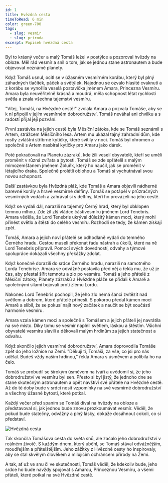 ```yaml
---
id: 1
title: Hvězdná cesta
timeToRead: 6 min
color: green-700
tags:
  - slug: vesmir
  - slug: priroda
excerpt: Popisek hvězdná cesta
---
```


Byl to krásný večer a malý Tomáš ležel v postýlce a pozoroval hvězdy na obloze. Měl rád vesmír a snil o tom, jak se jednou stane astronautem a bude objevovat neznámé planety.

Když Tomáš usnul, ocitl se v úžasném vesmírném korábu, který byl plný záhadných tlačítek, páček a světýlek. Najednou se ozvalo hlasité cvaknutí a z korábu se vynořila veselá postavička jménem Amara, Princezna Vesmíru. Amara byla neuvěřitelně krásná a moudrá, měla schopnost létat rychlostí světla a znala všechna tajemství vesmíru.

"Vítej, Tomáši, na Hvězdné cestě!" zvolala Amara a pozvala Tomáše, aby se k ní připojil v jejím vesmírném dobrodružství. Tomáš neváhal ani chvilku a s radostí přijal její pozvání.

První zastávka na jejich cestě byla Měsíční zátoka, kde se Tomáš seznámil s Artem, strážcem Měsíčního lesa. Artem mu ukázal tajný zahradní dům, kde rostly zvláštní stříbrné kytičky, které svítily v noci. Tomáš byl ohromen a společně s Artem nasbíral kytičky pro Amaru jako dárek.

Poté pokračovali na Planetu zázraků, kde žili veselí obyvatelé, kteří se uměli proměnit v různá zvířata a bytosti. Tomáš se zde spřátelil s malým mimozemšťanem jménem Žbluňk, který ho naučil, jak se proměnit v létajícího draka. Společně prolétli oblohou a Tomáš si vychutnával svou novou schopnost.

Další zastávkou byla Hvězdná pláž, kde Tomáš a Amara objevili nádherné barevné korály a hravé vesmírné delfíny. Tomáš se potápěl v průzračných vesmírných vodách a zahrával si s delfíny, kteří ho provázeli na jeho cestě.

Když se vydali dál, narazili na tajemný Černý hrad, který byl obklopen temnou mlhou. Zde žil zlý vládce částivesmíru jménem Lord Tenebris. Amara věděla, že Lord Tenebris ukrýval důležitý kámen moci, který mohl přinést světlo a štěstí do celého vesmíru. Rozhodli se tedy, že kámen získají zpět.

Tomáš, Amara a jejich noví přátelé se odhodlaně vydali do temného Černého hradu. Cestou museli překonat řadu nástrah a úkolů, které na ně Lord Tenebris připravil. Pomocí svých dovedností, odvahy a týmové spolupráce dokázali všechny překážky zdolat.

Když konečně dorazili do srdce Černého hradu, narazili na samotného Lorda Tenebrise. Amara se odvážně postavila před něj a řekla mu, že už je čas, aby přestal šířit temnotu a zlo po vesmíru. Tomáš a jeho přátelé z Měsíční zátoky, Planety zázraků a Hvězdné pláže se přidali k Amarě a společnými silami bojovali proti zlému Lordu.

Nakonec Lord Tenebris pochopil, že jeho zlo nemá šanci zvítězit nad světlem a dobrem, které přátelé přinesli. S pokorou předal kámen moci Amarě a slíbil, že se pokusí najít nový začátek a naučit se být součástí harmonie vesmíru.

Amara vzala kámen moci a společně s Tomášem a jejich přáteli jej navrátila na své místo. Díky tomu se vesmír naplnil světlem, láskou a štěstím. Všichni obyvatelé vesmíru slavili a děkovali malým hrdinům za jejich statečnost a odvahu.

Když skončilo jejich vesmírné dobrodružství, Amara doprovodila Tomáše zpět do jeho ložnice na Zemi. "Děkuji ti, Tomáši, za vše, co jsi pro nás udělal. Budeš vždy naším hrdinou," řekla Amara s úsměvem a políbila ho na čelo.

Tomáš se probudil se širokým úsměvem na tváři a uvědomil si, že jeho dobrodružství ve vesmíru byl sen. Přesto si byl jistý, že jednoho dne se stane skutečným astronautem a opět navštíví své přátele na Hvězdné cestě. Až do té doby bude v srdci nosit vzpomínky na své vesmírné dobrodružství a všechny úžasné bytosti, které potkal.

Každý večer před spaním se Tomáš díval na hvězdy na obloze a představoval si, jak jednou bude znovu prozkoumávat vesmír. Věděl, že pokud bude statečný, odvážný a plný lásky, dokáže dosáhnout cokoli, co si představí.

<Image
  src="/images/fairy-tales/hvezdna-cesta/hvezdna-cesta-5.png"
  blurDataURL="/_next/image?url=/images/fairy-tales/hvezdna-cesta/hvezdna-cesta-5.png&w=16&q=1"
  alt="Hvězdná cesta"
/>

Tak skončila Tomášova cesta do světa snů, ale začalo jeho dobrodružství v reálném životě. S každým dnem, který uběhl, se Tomáš stával odvážnějším, moudřejším a přátelštějším. Jeho zážitky z Hvězdné cesty ho inspirovaly, aby se stal skvělým člověkem a milujícím ochráncem přírody na Zemi.

A tak, ať už ve snu či ve skutečnosti, Tomáš věděl, že kdekoliv bude, jeho srdce ho bude navždy spojovat s Amarou, Princeznou Vesmíru, a všemi přáteli, které potkal na své Hvězdné cestě.
